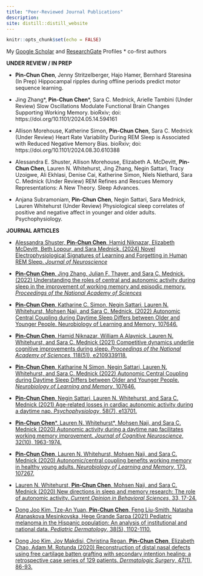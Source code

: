 ```yaml
---
title: "Peer-Reviewed Journal Publications"
description:
site: distill::distill_website
---
```


```r
knitr::opts_chunk$set(echo = FALSE)
```
My [Google Scholar](https://scholar.google.com/citations?user=zhIGL70AAAAJ&hl=en) and [ResearchGate](https://www.researchgate.net/profile/Pin-Chun-Chen-6) Profiles
\* co-first authors

**UNDER REVIEW / IN PREP**

- **Pin-Chun Chen**, Jenny Stritzelberger, Hajo Hamer, Bernhard Staresina (In Prep) Hippocampal ripples during offline periods predict motor sequence learning.

- Jing Zhang\*, **Pin-Chun Chen**\*, Sara C. Mednick, Arielle Tambini (Under Review) Slow Oscillations Modulate Functional Brain Changes Supporting Working Memory. bioRxiv; doi: https://doi.org/10.1101/2024.05.14.594161

- Allison Morehouse, Katherine Simon, **Pin-Chun Chen**, Sara C. Mednick (Under Review) Heart Rate Variability During REM Sleep is Associated with Reduced Negative Memory Bias. bioRxiv; doi: https://doi.org/10.1101/2024.08.30.610388

- Alessandra E. Shuster, Allison Morehouse, Elizabeth A. McDevitt, **Pin-Chun Chen**, Lauren N. Whitehurst, Jing Zhang, Negin Sattari, Tracy Uzoigwe, Ali Ekhlasi, Denise Cai, Katherine Simon, Niels Niethard, Sara C. Mednick (Under Review) REM Refines and Rescues Memory Representations: A New Theory. Sleep Advances.

- Anjana Subramoniam, **Pin-Chun Chen**, Negin Sattari, Sara Mednick, Lauren Whitehurst (Under Review) Physiological sleep correlates of positive and negative affect in younger and older adults. Psychophysiology.

\newpage
\newpage

**JOURNAL ARTICLES**

- [Alessandra Shuster, **Pin-Chun Chen**, Hamid Niknazar, Elizabeth McDevitt, Beth Lopour, and Sara Mednick. (2024) Novel Electrophysiological Signatures of Learning and Forgetting in Human REM Sleep. *Journal of Neuroscience*](https://github.com/pinchunc/papers/blob/main/jneuro_NovelElectrophysiologicalREM.pdf)

- [**Pin-Chun Chen**, Jing Zhang, Julian F. Thayer, and Sara C. Mednick. (2022) Understanding the roles of central and autonomic activity during sleep in the improvement of working memory and episodic memory. *Proceedings of the National Academy of Sciences*](https://www.pnas.org/doi/full/10.1073/pnas.2123417119)

- [**Pin-Chun Chen**, Katharine C. Simon, Negin Sattari, Lauren N. Whitehurst, Mohsen Naji, and Sara C. Mednick. (2022) Autonomic Central Coupling during Daytime Sleep Differs between Older and Younger People. Neurobiology of Learning and Memory, 107646.](https://www.sciencedirect.com/science/article/pii/S1074742722000703)

- [**Pin-Chun Chen**, Hamid Niknazar, William A Alaynick, Lauren N. Whitehurst, and Sara C. Mednick (2021) Competitive dynamics underlie cognitive improvements during sleep. *Proceedings of the National Academy of Sciences*, 118(51), e2109339118.](https://doi.org/10.1073/pnas.2109339118)

- [**Pin-Chun Chen**, Katharine N Simon, Negin Sattari, Lauren N. Whitehurst, and Sara C. Mednick (2022) Autonomic Central Coupling during Daytime Sleep Differs between Older and Younger People. *Neurobiology of Learning and Memory*, 107646.](https://www.sciencedirect.com/science/article/pii/S1074742722000703)

- [**Pin-Chun Chen**, Negin Sattari, Lauren N. Whitehurst, and Sara C. Mednick (2021) Age‐related losses in cardiac autonomic activity during a daytime nap. *Psychophysiology*, 58(7), e13701.](https://onlinelibrary.wiley.com/doi/abs/10.1111/psyp.13701)

- [**Pin-Chun Chen**\*, Lauren N. Whitehurst\*, Mohsen Naji, and Sara C. Mednick (2020) Autonomic activity during a daytime nap facilitates working memory improvement. *Journal of Cognitive Neuroscience*, 32(10), 1963-1974.](https://github.com/pinchunc/papers/blob/main/jocn_AutonomicActivityduringaDaytimeNap.pdf)

- [**Pin-Chun Chen**, Lauren N. Whitehurst, Mohsen Naji, and Sara C. Mednick (2020) Autonomic/central coupling benefits working memory in healthy young adults. *Neurobiology of Learning and Memory*, 173, 107267.](https://www.sciencedirect.com/science/article/abs/pii/S1074742720301118)

- [Lauren N. Whitehurst, **Pin-Chun Chen**, Mohsen Naji, and Sara C. Mednick (2020) New directions in sleep and memory research: The role of autonomic activity. *Current Opinion in Behavioral Sciences*, 33, 17-24.](https://www.sciencedirect.com/science/article/pii/S235215461930110X)

- [Dong Joo Kim, Tze-An Yuan, **Pin-Chun Chen**, Feng Liu-Smith, Natasha Atanaskova Mesinkovska, Hege Grande Sarpa (2021) Pediatric melanoma in the Hispanic population: An analysis of institutional and national data. *Pediatric Dermatology*, 38(5), 1102-1110.](https://onlinelibrary.wiley.com/doi/abs/10.1111/pde.14516)

- [Dong Joo Kim, Joy Makdisi, Christina Regan, **Pin-Chun Chen**, Elizabeth Chao, Adam M. Rotunda (2020) Reconstruction of distal nasal defects using free cartilage batten grafting with secondary intention healing: a retrospective case series of 129 patients. *Dermatologic Surgery*, 47(1), 86-93.](https://journals.lww.com/dermatologicsurgery/fulltext/2021/01000/reconstruction_of_distal_nasal_defects_using_free.24.aspx)

